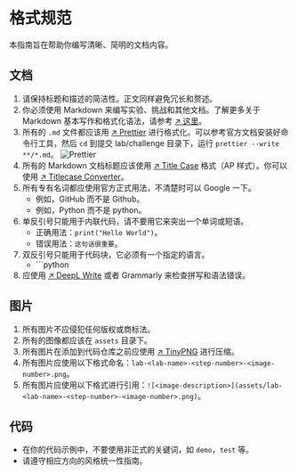 # 格式规范

本指南旨在帮助你编写清晰、简明的文档内容。

## 文档

1. 请保持标题和描述的简洁性。正文同样避免冗长和赘述。
2. 你必须使用 Markdown 来编写实验、挑战和其他文档。了解更多关于 Markdown 基本写作和格式化语法，请参考 [↗ 这里](https://docs.github.com/en/get-started/writing-on-github/getting-started-with-writing-and-formatting-on-github/basic-writing-and-formatting-syntax)。
3. 所有的 `.md` 文件都应该用 [↗ Prettier](https://prettier.io/) 进行格式化。可以参考官方文档安装好命令行工具，然后 `cd` 到提交 lab/challenge 目录下，运行 `prettier --write **/*.md`。
   ![Prettier](.github/assets/prettier.png)
4. 所有的 Markdown 文档标题应该使用 [↗ Title Case](https://en.wikipedia.org/wiki/Title_case) 格式（AP 样式）。你可以使用 [↗ Titlecase Converter](https://titlecaseconverter.com/)。
5. 所有专有名词都应使用官方正式用法，不清楚时可以 Google 一下。
   - 例如，GitHub 而不是 Github。
   - 例如，Python 而不是 python。
6. 单反引号只能用于内联代码，请不要用它来突出一个单词或短语。
   - 正确用法：`print("Hello World")`。
   - 错误用法：`这句话很重要`。
7. 双反引号只能用于代码块，它必须有一个指定的语言。
   - \`\`\`python
8. 应使用 [↗ DeepL Write](https://www.deepl.com/write) 或者 Grammarly 来检查拼写和语法错误。

## 图片

1. 所有图片不应侵犯任何版权或商标法。
2. 所有的图像都应该在 `assets` 目录下。
3. 所有图片在添加到代码仓库之前应使用 [↗ TinyPNG](https://tinypng.com/) 进行压缩。
4. 所有图片应使用以下格式命名：`lab-<lab-name>-<step-number>-<image-number>.png`。
5. 所有图片应使用以下格式进行引用：`![<image-description>](assets/lab-<lab-name>-<step-number>-<image-number>.png)`。

## 代码

- 在你的代码示例中，不要使用非正式的关键词，如 `demo`，`test` 等。
- 请遵守相应方向的风格统一性指南。

